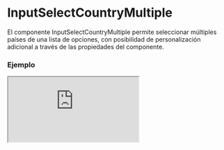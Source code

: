 
# InputSelectCountryMultiple

El componente InputSelectCountryMultiple permite seleccionar múltiples países de una lista de opciones, con posibilidad de personalización adicional a través de las propiedades del componente.

### Ejemplo

<Iframe
  minHeightIframe="30dvh"
  src="https://fenextjs-component-storybook.vercel.app/iframe.html?args=&id=input-inputselectcountrymultiple--index&viewMode=story"
/>

### Importacion

Para importar el componente InputSelectCountryMultiple, se puede hacer desde fenextjs

```tsx copy
import { InputSelectCountryMultiple } from "fenextjs";
```

### Parametros

| Parametro | Tipo                                      | Requerido | Default | Descripcion                                                                                                        |
| --------- | ----------------------------------------- | --------- | ------- | ------------------------------------------------------------------------------------------------------------------ |
| ...props  | InputSelectMultipleTProps\<CountryProps\> | no        |         | Propiedades adicionales que extienden de InputSelectMultipleTProps, como eventos o configuraciones del componente. |

### Storybook

Para ver el storybook del componente lo puede hacer con este [link](https://fenextjs-component-storybook.vercel.app/?path=/story/input-inputselectcountrymultiple--index)

### Usos

- Selección múltiple de países

```tsx copy
<InputSelectCountryMultiple />
```

- InputSelectCountryMultiple con estilos personalizados

```tsx copy
<InputSelectCountryMultiple classNameSelect="custom-select-multiple" />
```

- InputSelectCountryMultiple con opciones predeterminadas

```tsx copy
<InputSelectCountryMultiple
  value={[
    { name: "United States", isoCode: "US" },
    { name: "Canada", isoCode: "CA" },
  ]}
/>
```
